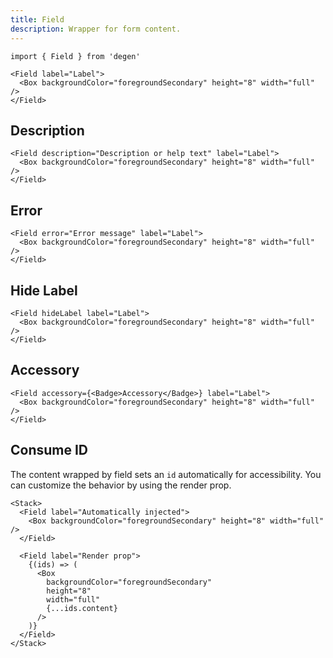 ```yaml
---
title: Field
description: Wrapper for form content.
---
```


```tsx
import { Field } from 'degen'
```

```tsx live=true expand=true
<Field label="Label">
  <Box backgroundColor="foregroundSecondary" height="8" width="full" />
</Field>
```

## Description

```tsx live=true
<Field description="Description or help text" label="Label">
  <Box backgroundColor="foregroundSecondary" height="8" width="full" />
</Field>
```

## Error

```tsx live=true
<Field error="Error message" label="Label">
  <Box backgroundColor="foregroundSecondary" height="8" width="full" />
</Field>
```

## Hide Label

```tsx live=true
<Field hideLabel label="Label">
  <Box backgroundColor="foregroundSecondary" height="8" width="full" />
</Field>
```

## Accessory

```tsx live=true
<Field accessory={<Badge>Accessory</Badge>} label="Label">
  <Box backgroundColor="foregroundSecondary" height="8" width="full" />
</Field>
```

## Consume ID

The content wrapped by field sets an `id` automatically for accessibility. You can customize the behavior by using the render prop.

```tsx live=true
<Stack>
  <Field label="Automatically injected">
    <Box backgroundColor="foregroundSecondary" height="8" width="full" />
  </Field>

  <Field label="Render prop">
    {(ids) => (
      <Box
        backgroundColor="foregroundSecondary"
        height="8"
        width="full"
        {...ids.content}
      />
    )}
  </Field>
</Stack>
```
